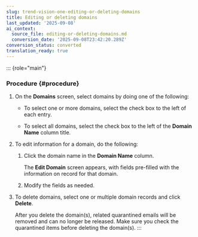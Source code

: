 ```yaml
---
slug: trend-vision-one-editing-or-deleting-domains
title: Editing or deleting domains
last_updated: '2025-09-08'
ai_context:
  source_file: editing-or-deleting-domains.md
  conversion_date: '2025-09-08T23:42:20.289Z'
conversion_status: converted
translation_ready: true
---
```


::: {role="main"}
### Procedure {#procedure}

1.  On the **Domains** screen, select domains by doing one of the following:

    - To select one or more domains, select the check box to the left of each entry.

    - To select all domains, select the check box to the left of the **Domain Name** column title.

2.  To edit information for a domain, do the following:

    1.  Click the domain name in the **Domain Name** column.

        The **Edit Domain** screen appears, with fields pre-filled with the information on record for that domain.

    2.  Modify the fields as needed.

3.  To delete domains, select one or multiple domain records and click **Delete**.

    After you delete the domain(s), related quarantined emails will be removed and can no longer be released. Make sure you check the quarantined items before deleting the domain(s).
:::
